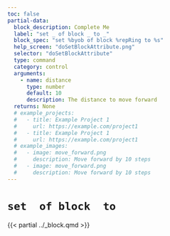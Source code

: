 ```yaml
---
toc: false
partial-data:
  block_description: Complete Me
  label: "set _ of block _ to _"
  block_spec: "set %byob of block %repRing to %s"
  help_screen: "doSetBlockAttribute.png"
  selector: "doSetBlockAttribute"
  type: command
  category: control
  arguments:
    - name: distance
      type: number
      default: 10
      description: The distance to move forward
  returns: None
  # example_projects:
  #   - title: Example Project 1
  #     url: https://example.com/project1
  #   - title: Example Project 1
  #     url: https://example.com/project1
  # example_images:
  #   - image: move_forward.png
  #     description: Move forward by 10 steps
  #   - image: move_forward.png
  #     description: Move forward by 10 steps
---
```


# `set  of block  to` { .unnumbered }

{{< partial ../_block.qmd >}}
